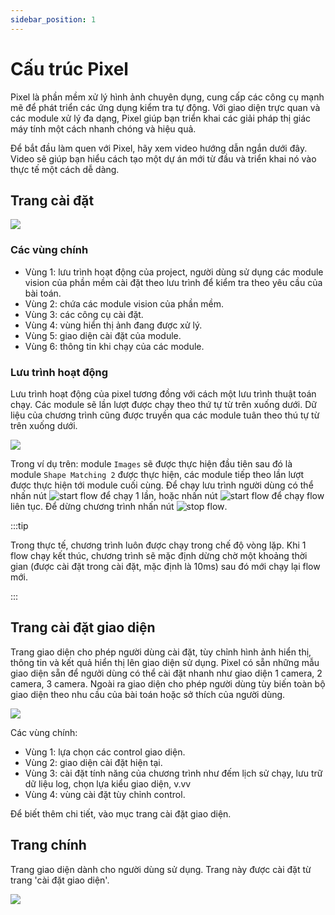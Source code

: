```yaml
---
sidebar_position: 1
---
```


# Cấu trúc Pixel

Pixel là phần mềm xử lý hình ảnh chuyên dụng, cung cấp các công cụ mạnh mẽ để phát triển các ứng dụng kiểm tra tự động. Với giao diện trực quan và các module xử lý đa dạng, Pixel giúp bạn triển khai các giải pháp thị giác máy tính một cách nhanh chóng và hiệu quả.

Để bắt đầu làm quen với Pixel, hãy xem video hướng dẫn ngắn dưới đây. Video sẽ giúp bạn hiểu cách tạo một dự án mới từ đầu và triển khai nó vào thực tế một cách dễ dàng.

<VideoPlayer url='/videos/basic/pixel_introduction.mp4' youtubeUrl='https://www.youtube.com/watch?v=-UJb1hq_Ouo' />

## Trang cài đặt
<Image src="/images/basic/setup_page.png" />

### Các vùng chính
- Vùng 1: lưu trình hoạt động của project, người dùng sử dụng các module vision của phần mềm cài đặt theo lưu trình để kiểm tra theo yêu cầu của bài toán.
- Vùng 2: chứa các module vision của phần mềm.
- Vùng 3: các công cụ cài đặt.
- Vùng 4: vùng hiển thị ảnh đang được xử lý.
- Vùng 5: giao diện cài đặt của module.
- Vùng 6: thông tin khi chạy của các module.

### Lưu trình hoạt động
Lưu trình hoạt động của pixel tương đồng với cách một lưu trình thuật toán chạy. Các module sẽ lần lượt được chạy theo thứ tự từ trên xuống dưới. Dữ liệu của chương trình cũng được truyền qua các module tuân theo thú tự từ trên xuống dưới.

<Image src="/images/basic/flow_2.png" />

Trong ví dụ trên: module `Images` sẽ được thực hiện đầu tiên sau đó là module `Shape Matching 2` được thực hiện, các module tiếp theo lần lượt được thực hiện tới module cuối cùng. Để chạy lưu trình người dùng có thể nhấn nút ![start flow](/images/basic/start.png) để chạy 1 lần, hoặc nhấn nút ![start flow](/images/basic/start_loop.png) để chạy flow liên tục. Để dừng chương trình nhấn nút ![stop flow](/images/basic/stop.png).

:::tip

Trong thực tế, chương trình luôn được chạy trong chế độ vòng lặp. Khi 1 flow chạy kết thúc, chương trình sẽ mặc định dừng chờ một khoảng thời gian (được cài đặt trong cài đặt, mặc định là 10ms) sau đó mới chạy lại flow mới.

:::

## Trang cài đặt giao diện
Trang giao diện cho phép người dùng cài đặt, tùy chỉnh hình ảnh hiển thị, thông tin và kết quả hiển thị lên giao diện sử dụng. Pixel có sẵn những mẫu giao diện sẵn để ngưởi dùng có thể cài đặt nhanh như giao diện 1 camera, 2 camera, 3 camera. Ngoài ra giao diện cho phép người dùng tùy biến toàn bộ giao diện theo nhu cầu của bài toán hoặc sở thích của người dùng.

<Image src="/images/basic/setup_ui_page_2.png" />

Các vùng chính:
- Vùng 1: lựa chọn các control giao diện. 
- Vùng 2: giao diện cài đặt hiện tại.
- Vùng 3: cài đặt tính năng của chương trình như đếm lịch sử chạy, lưu trữ dữ liệu log, chọn lựa kiểu giao diện, v.vv
- Vùng 4: vùng cài đặt tùy chỉnh control.

Để biết thêm chi tiết, vào mục trang cài đặt giao diện.

## Trang chính
Trang giao diện dành cho người dùng sử dụng. Trang này được cài đặt từ trang 'cài đặt giao diện'.

<Image src="/images/basic/inspection_page_2.png" />